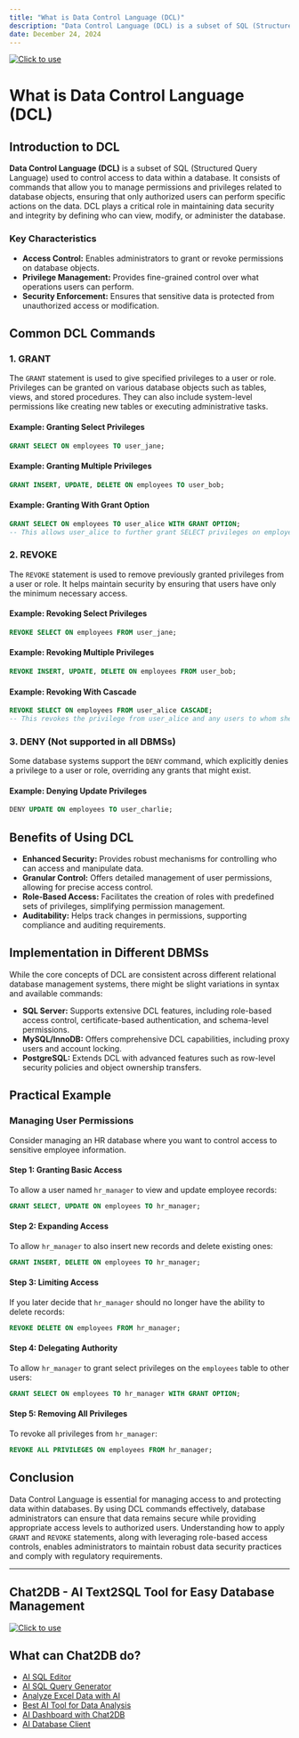 ```yaml
---
title: "What is Data Control Language (DCL)"
description: "Data Control Language (DCL) is a subset of SQL (Structured Query Language) used to control access to data within a database."
date: December 24, 2024
---
```

[![Click to use](/image/blog/bg/chat2db1.png)](https://app.chat2db.ai/)
# What is Data Control Language (DCL)

## Introduction to DCL

**Data Control Language (DCL)** is a subset of SQL (Structured Query Language) used to control access to data within a database. It consists of commands that allow you to manage permissions and privileges related to database objects, ensuring that only authorized users can perform specific actions on the data. DCL plays a critical role in maintaining data security and integrity by defining who can view, modify, or administer the database.

### Key Characteristics

- **Access Control:** Enables administrators to grant or revoke permissions on database objects.
- **Privilege Management:** Provides fine-grained control over what operations users can perform.
- **Security Enforcement:** Ensures that sensitive data is protected from unauthorized access or modification.

## Common DCL Commands

### 1. **GRANT**

The `GRANT` statement is used to give specified privileges to a user or role. Privileges can be granted on various database objects such as tables, views, and stored procedures. They can also include system-level permissions like creating new tables or executing administrative tasks.

#### Example: Granting Select Privileges
```sql
GRANT SELECT ON employees TO user_jane;
```

#### Example: Granting Multiple Privileges
```sql
GRANT INSERT, UPDATE, DELETE ON employees TO user_bob;
```

#### Example: Granting With Grant Option
```sql
GRANT SELECT ON employees TO user_alice WITH GRANT OPTION;
-- This allows user_alice to further grant SELECT privileges on employees to other users.
```

### 2. **REVOKE**

The `REVOKE` statement is used to remove previously granted privileges from a user or role. It helps maintain security by ensuring that users have only the minimum necessary access.

#### Example: Revoking Select Privileges
```sql
REVOKE SELECT ON employees FROM user_jane;
```

#### Example: Revoking Multiple Privileges
```sql
REVOKE INSERT, UPDATE, DELETE ON employees FROM user_bob;
```

#### Example: Revoking With Cascade
```sql
REVOKE SELECT ON employees FROM user_alice CASCADE;
-- This revokes the privilege from user_alice and any users to whom she has granted the privilege.
```

### 3. **DENY** (Not supported in all DBMSs)

Some database systems support the `DENY` command, which explicitly denies a privilege to a user or role, overriding any grants that might exist.

#### Example: Denying Update Privileges
```sql
DENY UPDATE ON employees TO user_charlie;
```

## Benefits of Using DCL

- **Enhanced Security:** Provides robust mechanisms for controlling who can access and manipulate data.
- **Granular Control:** Offers detailed management of user permissions, allowing for precise access control.
- **Role-Based Access:** Facilitates the creation of roles with predefined sets of privileges, simplifying permission management.
- **Auditability:** Helps track changes in permissions, supporting compliance and auditing requirements.

## Implementation in Different DBMSs

While the core concepts of DCL are consistent across different relational database management systems, there might be slight variations in syntax and available commands:

- **SQL Server:** Supports extensive DCL features, including role-based access control, certificate-based authentication, and schema-level permissions.
- **MySQL/InnoDB:** Offers comprehensive DCL capabilities, including proxy users and account locking.
- **PostgreSQL:** Extends DCL with advanced features such as row-level security policies and object ownership transfers.

## Practical Example

### Managing User Permissions

Consider managing an HR database where you want to control access to sensitive employee information.

#### Step 1: Granting Basic Access

To allow a user named `hr_manager` to view and update employee records:

```sql
GRANT SELECT, UPDATE ON employees TO hr_manager;
```

#### Step 2: Expanding Access

To allow `hr_manager` to also insert new records and delete existing ones:

```sql
GRANT INSERT, DELETE ON employees TO hr_manager;
```

#### Step 3: Limiting Access

If you later decide that `hr_manager` should no longer have the ability to delete records:

```sql
REVOKE DELETE ON employees FROM hr_manager;
```

#### Step 4: Delegating Authority

To allow `hr_manager` to grant select privileges on the `employees` table to other users:

```sql
GRANT SELECT ON employees TO hr_manager WITH GRANT OPTION;
```

#### Step 5: Removing All Privileges

To revoke all privileges from `hr_manager`:

```sql
REVOKE ALL PRIVILEGES ON employees FROM hr_manager;
```

## Conclusion

Data Control Language is essential for managing access to and protecting data within databases. By using DCL commands effectively, database administrators can ensure that data remains secure while providing appropriate access levels to authorized users. Understanding how to apply `GRANT` and `REVOKE` statements, along with leveraging role-based access controls, enables administrators to maintain robust data security practices and comply with regulatory requirements.

---

## Chat2DB - AI Text2SQL Tool for Easy Database Management

[![Click to use](/image/blog/chat2db.png)](https://app.chat2db.ai/)

## What can Chat2DB do?

- [AI SQL Editor](https://chat2db.ai/feature/AI%20SQL%20Editor)
- [AI SQL Query Generator](https://chat2db.ai/feature/AI%20SQL%20Query%20Generator)
- [Analyze Excel Data with AI](https://chat2db.ai/feature/Analyze%20Excel%20Data%20with%20AI)
- [Best AI Tool for Data Analysis](https://chat2db.ai/feature/Best%20AI%20Tool%20for%20Data%20Analysis)
- [AI Dashboard with Chat2DB](https://chat2db.ai/feature/AI%20Dashboard%20with%20Chat2DB)
- [AI Database Client](https://chat2db.ai/feature/AI%20Database%20Client)
